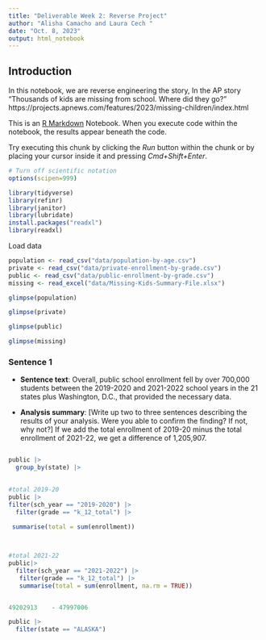 ```yaml
---
title: "Deliverable Week 2: Reverse Project"
author: "Alisha Camacho and Laura Cech "
date: "Oct. 8, 2023"
output: html_notebook
---
```

## Introduction 

In this notebook, we are reverse engineering the story, In the AP story "Thousands of kids are missing from school. Where did they go?" https://projects.apnews.com/features/2023/missing-children/index.html

This is an [R Markdown](http://rmarkdown.rstudio.com) Notebook. When you execute code within the notebook, the results appear beneath the code. 

Try executing this chunk by clicking the *Run* button within the chunk or by placing your cursor inside it and pressing *Cmd+Shift+Enter*. 

```r
# Turn off scientific notation
options(scipen=999)

library(tidyverse)
library(refinr)
library(janitor)
library(lubridate)
install.packages("readxl")
library(readxl)

```

Load data

```r
population <- read_csv("data/population-by-age.csv")
private <- read_csv("data/private-enrollment-by-grade.csv")
public <- read_csv("data/public-enrollment-by-grade.csv")
missing <- read_excel("data/Missing-Kids-Summary-File.xlsx")
```

```r
glimpse(population)
```
```r
glimpse(private)
```
```r
glimpse(public)
```
```r
glimpse(missing)
```


### Sentence 1

* **Sentence text**: Overall, public school enrollment fell by over 700,000 students between the 2019-2020 and 2021-2022 school years in the 21 states plus Washington, D.C., that provided the necessary data.

* **Analysis summary**: [Write up two to three sentences describing the results of your analysis.  Were you able to confirm the finding? If not, why not?] If we add the total enrollment of 2019-20 minus the total enrollment of 2021-22, we get a difference of 1,205,907.

```r

```


```r
public |>
  group_by(state) |>
  
```


```r



#total 2019-20
public |> 
filter(sch_year == "2019-2020") |> 
  filter(grade == "k_12_total") |>
  
 summarise(total = sum(enrollment))




```

```r
#total 2021-22
public|>
  filter(sch_year == "2021-2022") |>
   filter(grade == "k_12_total") |>
   summarise(total = sum(enrollment, na.rm = TRUE))



```

```r
49202913	- 47997006	
```


```r
public |>
  filter(state == "ALASKA") 
  
```


